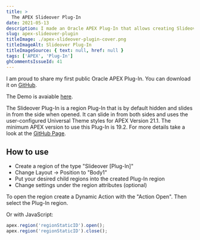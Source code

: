 ```yaml
---
title: >
  The APEX Slideover Plug-In
date: 2021-05-13
description: I made an Oracle APEX Plug-In that allows creating Slideover regions which slide in content from the side when opened.
slug: apex-slideover-plugin
titleImage: ./apex-slideover-plugin-cover.png
titleImageAlt: Slideover Plug-In
titleImageSource: { text: null, href: null }
tags: ['APEX', 'Plug-In']
ghCommentsIssueId: 41
---
```


I am proud to share my first public Oracle APEX Plug-In. You can download it on [GitHub](https://github.com/phartenfeller/apex-slide-over-plugin).

<BlogGif
  filename="apex-slideover-plugin-demo.gif"
  alt="Demo of the slideover in action"
/>

The Demo is avaiable [here](https://apex.oracle.com/pls/apex/hartenfeller_dev/r/slide-over-plugin-demo/slideover-demo).

The Slideover Plug-In is a region Plug-In that is by default hidden and slides in from the side when opened. It can slide in from both sides and uses the user-configured Universal Theme styles for APEX Version 21.1. The minimum APEX version to use this Plug-In is 19.2. For more details take a look at the [GitHub Page](https://github.com/phartenfeller/apex-slide-over-plugin).

## How to use

- Create a region of the type "Slideover [Plug-In]"
- Change Layout -> Position to "Body1"
- Put your desired child regions into the created Plug-In region
- Change settings under the region attributes (optional)

To open the region create a Dynamic Action with the "Action Open". Then select the Plug-In region.

Or with JavaScript:

```js
apex.region('regionStaticID').open();
apex.region('regionStaticID').close();
```

<YouTubeEmbed videoID="sU8LlBcXP4I" />
